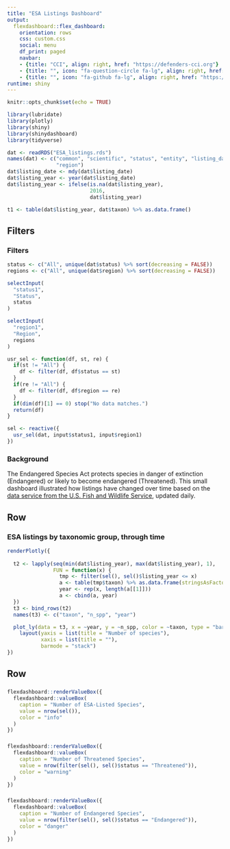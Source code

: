 ```yaml
---
title: "ESA Listings Dashboard"
output: 
  flexdashboard::flex_dashboard:
    orientation: rows
    css: custom.css
    social: menu
    df_print: paged
    navbar:
    - {title: "CCI", align: right, href: "https://defenders-cci.org"}
    - {title: "", icon: "fa-question-circle fa-lg", align: right, href: "mailto:jmalcom@defenders.org?subject=ESA listings dashboard"}
    - {title: "", icon: "fa-github fa-lg", align: right, href: "https://github.com/Defenders-CCI/"}
runtime: shiny
---
```


```r
knitr::opts_chunk$set(echo = TRUE)

library(lubridate)
library(plotly)
library(shiny)
library(shinydashboard)
library(tidyverse)

dat <- readRDS("ESA_listings.rds")
names(dat) <- c("common", "scientific", "status", "entity", "listing_date", "taxon",
                "region")
dat$listing_date <- mdy(dat$listing_date)
dat$listing_year <- year(dat$listing_date)
dat$listing_year <- ifelse(is.na(dat$listing_year),
                           2016,
                           dat$listing_year)

t1 <- table(dat$listing_year, dat$taxon) %>% as.data.frame()
```


Filters {.sidebar}
-----------------------------------------------------

### Filters

```r
status <- c("All", unique(dat$status) %>% sort(decreasing = FALSE))
regions <- c("All", unique(dat$region) %>% sort(decreasing = FALSE))

selectInput(
  "status1",
  "Status",
  status
)

selectInput(
  "region1",
  "Region",
  regions
)
```

```r
usr_sel <- function(df, st, re) {
  if(st != "All") {
    df <- filter(df, df$status == st)
  }
  if(re != "All") {
    df <- filter(df, df$region == re)
  }
  if(dim(df)[1] == 0) stop("No data matches.")
  return(df)
}

sel <- reactive({
  usr_sel(dat, input$status1, input$region1)
})

```

### Background

The Endangered Species Act protects species in danger of extinction (Endangered) or likely to become endangered (Threatened). This small dashboard illustrated how listings have changed over time based on the [data service from the U.S. Fish and Wildlife Service](https://ecos.fws.gov/ecp/report/ad-hoc-documentation?catalogId=species&reportId=species), updated daily. 

Row {data-height=750}
-----------------------------------------------------

### ESA listings by taxonomic group, through time

```r
renderPlotly({
  
  t2 <- lapply(seq(min(dat$listing_year), max(dat$listing_year), 1), 
               FUN = function(x) {
                 tmp <- filter(sel(), sel()$listing_year <= x)
                 a <- table(tmp$taxon) %>% as.data.frame(stringsAsFactors = FALSE)
                 year <- rep(x, length(a[[1]]))
                 a <- cbind(a, year)
  })
  t3 <- bind_rows(t2)
  names(t3) <- c("taxon", "n_spp", "year")

  plot_ly(data = t3, x = ~year, y = ~n_spp, color = ~taxon, type = "bar") %>%
    layout(yaxis = list(title = "Number of species"),
           xaxis = list(title = ""),
           barmode = "stack")
})
```

Row {data-height=150}
-------------------------------------------------------------
### {.value-box}

```r
flexdashboard::renderValueBox({
  flexdashboard::valueBox(
    caption = "Number of ESA-Listed Species",
    value = nrow(sel()),
    color = "info"
  )
})
```

### {.value-box}

```r
flexdashboard::renderValueBox({
  flexdashboard::valueBox(
    caption = "Number of Threatened Species",
    value = nrow(filter(sel(), sel()$status == "Threatened")),
    color = "warning"
  )
})
```

### {.value-box}

```r
flexdashboard::renderValueBox({
  flexdashboard::valueBox(
    caption = "Number of Endangered Species",
    value = nrow(filter(sel(), sel()$status == "Endangered")),
    color = "danger"
  )
})
```


